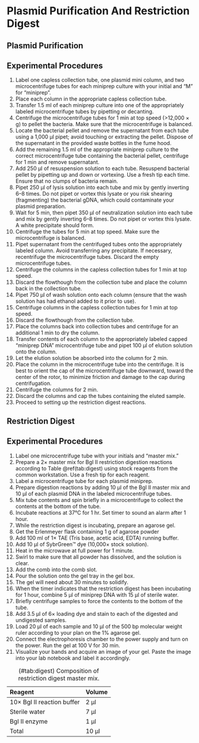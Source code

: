 # Plasmid Purification And Restriction Digest

## Plasmid Purification 

## Experimental Procedures

1. Label one capless collection tube, one plasmid mini column, and two microcentrifuge tubes for each miniprep culture with your initial and "M" for “miniprep”.
2. Place each column in the appropriate capless collection tube.
3. Transfer 1.5 ml of each miniprep culture into one of the appropriately labeled microcentrifuge tubes by pipetting or decanting.
4. Centrifuge the microcentrifuge tubes for 1 min at top speed (>12,000 × g) to pellet the bacteria. Make sure that the microcentrifuge is balanced.
5. Locate the bacterial pellet and remove the supernatant from each tube using a 1,000 µl pipet; avoid touching or extracting the pellet. Dispose of the supernatant in the provided waste bottles in the fume hood.
6. Add the remaining 1.5 ml of the appropriate miniprep culture to the correct microcentrifuge tube containing the bacterial pellet, centrifuge for 1 min and remove supernatant.
7. Add 250 µl of resuspension solution to each tube. Resuspend bacterial pellet by pipetting up and down or vortexing. Use a fresh tip each time. Ensure that no clumps of bacteria remain.
8. Pipet 250 µl of lysis solution into each tube and mix by gently inverting 6–8 times. Do not pipet or vortex this lysate or you risk shearing (fragmenting) the bacterial gDNA, which could contaminate your plasmid preparation.
9. Wait for 5 min, then pipet 350 µl of neutralization solution into each tube and mix by gently inverting 6–8 times. Do not pipet or vortex this lysate. A white precipitate should form.
10. Centrifuge the tubes for 5 min at top speed. Make sure the microcentrifuge is balanced.
11. Pipet supernatant from the centrifuged tubes onto the appropriately labeled column. Avoid
transferring any precipitate. If necessary, recentrifuge the microcentrifuge tubes. Discard the empty microcentrifuge tubes.
12. Centrifuge the columns in the capless collection tubes for 1 min at top speed.
13. Discard the flowthough from the collection tube and place the column back in the collection tube.
14. Pipet 750 µl of wash solution onto each column (ensure that the wash solution has had ethanol added to it prior to use).
15. Centrifuge columns in the capless collection tubes for 1 min at top speed.
16. Discard the flowthough from the collection tube.
17. Place the columns back into collection tubes and centrifuge for an additional 1 min to dry the column.
18. Transfer contents of each column to the appropriately labeled capped “miniprep DNA” microcentrifuge tube and pipet 100 µl of elution solution onto the column.
19. Let the elution solution be absorbed into the column for 2 min.
20. Place the column in the microcentrifuge tube into the centrifuge. It is best to orient the cap of the microcentrifuge tube downward, toward the center of the rotor, to minimize friction and damage to the cap during centrifugation.
21. Centrifuge the columns for 2 min.
22. Discard the columns and cap the tubes containing the eluted sample.
23. Proceed to setting up the restriction digest reactions.

## Restriction Digest

## Experimental Procedures

1. Label one microcentrifuge tube with your initials and “master mix.”
2. Prepare a 2× master mix for BgI II restriction digestion reactions according to Table \@ref(tab:digest) using stock reagents from the common workstation. Use a fresh tip for each reagent.
2. Label a microcentrifuge tube for each plasmid miniprep.
2. Prepare digestion reactions by adding 10 µl of the BgI II master mix and 10 µl of each plasmid DNA in the labeled microcentrifuge tubes.
2. Mix tube contents and spin briefly in a microcentrifuge to collect the contents at the bottom of the tube.
2. Incubate reactions at 37°C for 1 hr. Set timer to sound an alarm after 1 hour.
3. While the restriction digest is incubating, prepare an agarose gel.
2. Get the Erlenmeyer flask containing 1 g of agarose powder
3. Add 100 ml of 1× TAE (Tris base, acetic acid, EDTA) running buffer.
4. Add 10 µl of SybrGreen™ dye (10,000× stock solution).
5. Heat in the microwave at full power for 1 minute.
6. Swirl to make sure that all powder has dissolved, and the solution is clear.
7. Add the comb into the comb slot.
8. Pour the solution onto the gel tray in the gel box.
4. The gel will need about 30 minutes to solidify.
3. When the timer indicates that the restriction digest has been incubating for 1 hour, combine 5 µl of miniprep DNA with 15 µl of sterile water.
3. Briefly centrifuge samples to force the contents to the bottom of the tube.
3. Add 3.5 µl of 6× loading dye and stain to each of the digested and undigested samples.
3. Load 20 µl of each sample and 10 µl of the 500 bp molecular weight ruler according to your plan on the 1% agarose gel.
3. Connect the electrophoresis chamber to the power supply and turn on the power. Run the gel at 100 V for 30 min.
3. Visualize your bands and acquire an image of your gel. Paste the image into your lab notebook and label it accordingly.
   
Table: (\#tab:digest) Composition of restriction digest master mix.

|Reagent                   |Volume|
|:-------------------------|:-----|
|10× BgI II reaction buffer|2 µl
|Sterile water             |7 µl
|BgI II enzyme             |1 µl
|Total                     |10 µl


